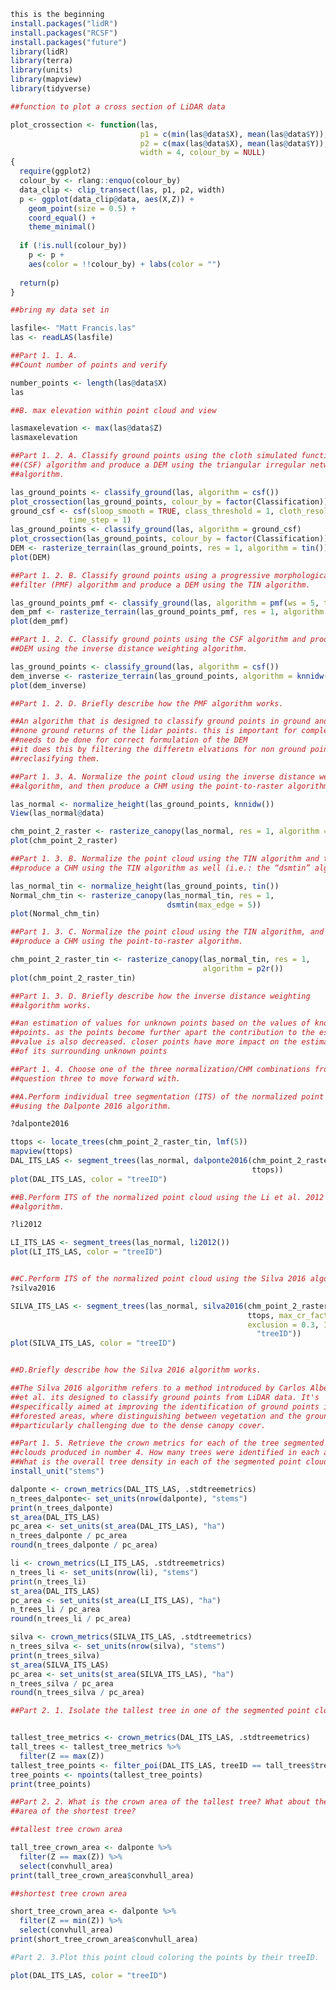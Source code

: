 ```r
this is the beginning
install.packages("lidR")
install.packages("RCSF")
install.packages("future")
library(lidR)
library(terra)
library(units)
library(mapview)
library(tidyverse)

##function to plot a cross section of LiDAR data

plot_crossection <- function(las,
                             p1 = c(min(las@data$X), mean(las@data$Y)),
                             p2 = c(max(las@data$X), mean(las@data$Y)),
                             width = 4, colour_by = NULL)
{
  require(ggplot2)
  colour_by <- rlang::enquo(colour_by)
  data_clip <- clip_transect(las, p1, p2, width)
  p <- ggplot(data_clip@data, aes(X,Z)) + 
    geom_point(size = 0.5) + 
    coord_equal() + 
    theme_minimal()
  
  if (!is.null(colour_by))
    p <- p + 
    aes(color = !!colour_by) + labs(color = "")
  
  return(p)
}

##bring my data set in

lasfile<- "Matt Francis.las"
las <- readLAS(lasfile)
```

```r
##Part 1. 1. A.
##Count number of points and verify

number_points <- length(las@data$X)
las

##B. max elevation within point cloud and view

lasmaxelevation <- max(las@data$Z)
lasmaxelevation
```

```r
##Part 1. 2. A. Classify ground points using the cloth simulated function 
##(CSF) algorithm and produce a DEM using the triangular irregular network (TIN)
##algorithm.

las_ground_points <- classify_ground(las, algorithm = csf())
plot_crossection(las_ground_points, colour_by = factor(Classification))
ground_csf <- csf(sloop_smooth = TRUE, class_threshold = 1, cloth_resolution = 1,
             time_step = 1)
las_ground_points <- classify_ground(las, algorithm = ground_csf)
plot_crossection(las_ground_points, colour_by = factor(Classification))
DEM <- rasterize_terrain(las_ground_points, res = 1, algorithm = tin())
plot(DEM)
```

```r
##Part 1. 2. B.	Classify ground points using a progressive morphological 
##filter (PMF) algorithm and produce a DEM using the TIN algorithm.

las_ground_points_pmf <- classify_ground(las, algorithm = pmf(ws = 5, th = 3))
dem_pmf <- rasterize_terrain(las_ground_points_pmf, res = 1, algorithm = tin())
plot(dem_pmf)
```

```r
##Part 1. 2. C.	Classify ground points using the CSF algorithm and produce a
##DEM using the inverse distance weighting algorithm.

las_ground_points <- classify_ground(las, algorithm = csf())
dem_inverse <- rasterize_terrain(las_ground_points, algorithm = knnidw(k = 10L, p = 2))
plot(dem_inverse)
```

```r
##Part 1. 2. D. Briefly describe how the PMF algorithm works. 

##An algorithm that is designed to classify ground points in ground and
##none ground returns of the lidar points. this is important for complex terrain
##needs to be done for correct formulation of the DEM
##it does this by filtering the differetn elvations for non ground points and
##reclasifying them.
```

```r
##Part 1. 3. A. Normalize the point cloud using the inverse distance weighting
##algorithm, and then produce a CHM using the point-to-raster algorithm.

las_normal <- normalize_height(las_ground_points, knnidw())
View(las_normal@data)

chm_point_2_raster <- rasterize_canopy(las_normal, res = 1, algorithm = p2r())
plot(chm_point_2_raster)
```

```r
##Part 1. 3. B.	Normalize the point cloud using the TIN algorithm and then
##produce a CHM using the TIN algorithm as well (i.e.: the “dsmtin” algorithm).

las_normal_tin <- normalize_height(las_ground_points, tin())
Normal_chm_tin <- rasterize_canopy(las_normal_tin, res = 1,
                                   dsmtin(max_edge = 5))
plot(Normal_chm_tin)
```

```r
##Part 1. 3. C. Normalize the point cloud using the TIN algorithm, and then
##produce a CHM using the point-to-raster algorithm.

chm_point_2_raster_tin <- rasterize_canopy(las_normal_tin, res = 1, 
                                           algorithm = p2r())
plot(chm_point_2_raster_tin)
```

```r
##Part 1. 3. D.	Briefly describe how the inverse distance weighting
##algorithm works.

##an estimation of values for unknown points based on the values of known
##points. as the points become further apart the contribution to the estimated
##value is also decreased. closer points have more impact on the estimation
##of its surrounding unknown points
```

```r
##Part 1. 4. Choose one of the three normalization/CHM combinations from
##question three to move forward with.

##A.Perform individual tree segmentation (ITS) of the normalized point cloud
##using the Dalponte 2016 algorithm.

?dalponte2016

ttops <- locate_trees(chm_point_2_raster_tin, lmf(5))
mapview(ttops)
DAL_ITS_LAS <- segment_trees(las_normal, dalponte2016(chm_point_2_raster_tin,
                                                      ttops))
plot(DAL_ITS_LAS, color = "treeID")

##B.Perform ITS of the normalized point cloud using the Li et al. 2012
##algorithm.

?li2012

LI_ITS_LAS <- segment_trees(las_normal, li2012())
plot(LI_ITS_LAS, color = "treeID")


##C.Perform ITS of the normalized point cloud using the Silva 2016 algorithm
?silva2016

SILVA_ITS_LAS <- segment_trees(las_normal, silva2016(chm_point_2_raster_tin, 
                                                     ttops, max_cr_factor = 0.6, 
                                                     exclusion = 0.3, ID =
                                                       "treeID"))
plot(SILVA_ITS_LAS, color = "treeID")


##D.Briefly describe how the Silva 2016 algorithm works.

##The Silva 2016 algorithm refers to a method introduced by Carlos Alberto Silva
##et al. its designed to classify ground points from LiDAR data. It's 
##specifically aimed at improving the identification of ground points in 
##forested areas, where distinguishing between vegetation and the ground can be 
##particularly challenging due to the dense canopy cover.
```

```r
##Part 1. 5. Retrieve the crown metrics for each of the tree segmented point 
##clouds produced in number 4. How many trees were identified in each algorithm?
##What is the overall tree density in each of the segmented point clouds?
install_unit("stems")

dalponte <- crown_metrics(DAL_ITS_LAS, .stdtreemetrics)
n_trees_dalponte<- set_units(nrow(dalponte), "stems")
print(n_trees_dalponte)
st_area(DAL_ITS_LAS)
pc_area <- set_units(st_area(DAL_ITS_LAS), "ha")
n_trees_dalponte / pc_area
round(n_trees_dalponte / pc_area)

li <- crown_metrics(LI_ITS_LAS, .stdtreemetrics)
n_trees_li <- set_units(nrow(li), "stems")
print(n_trees_li)
st_area(DAL_ITS_LAS)
pc_area <- set_units(st_area(LI_ITS_LAS), "ha")
n_trees_li / pc_area
round(n_trees_li / pc_area)

silva <- crown_metrics(SILVA_ITS_LAS, .stdtreemetrics)
n_trees_silva <- set_units(nrow(silva), "stems")
print(n_trees_silva)
st_area(SILVA_ITS_LAS)
pc_area <- set_units(st_area(SILVA_ITS_LAS), "ha")
n_trees_silva / pc_area
round(n_trees_silva / pc_area)
```

```r
##Part 2. 1. Isolate the tallest tree in one of the segmented point clouds. How many points are there that make up this particular tree?


tallest_tree_metrics <- crown_metrics(DAL_ITS_LAS, .stdtreemetrics)
tall_trees <- tallest_tree_metrics %>% 
  filter(Z == max(Z))
tallest_tree_points <- filter_poi(DAL_ITS_LAS, treeID == tall_trees$treeID[1])
tree_points <- npoints(tallest_tree_points)
print(tree_points)

##Part 2. 2. What is the crown area of the tallest tree? What about the crown
##area of the shortest tree?

##tallest tree crown area

tall_tree_crown_area <- dalponte %>% 
  filter(Z == max(Z)) %>% 
  select(convhull_area)
print(tall_tree_crown_area$convhull_area)

##shortest tree crown area

short_tree_crown_area <- dalponte %>% 
  filter(Z == min(Z)) %>% 
  select(convhull_area)
print(short_tree_crown_area$convhull_area)

#Part 2. 3.Plot this point cloud coloring the points by their treeID.

plot(DAL_ITS_LAS, color = "treeID")
```